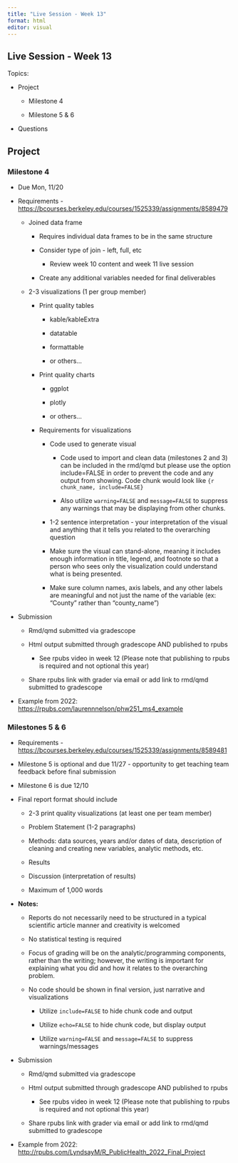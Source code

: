 ```yaml
---
title: "Live Session - Week 13"
format: html
editor: visual
---
```


## Live Session - Week 13

Topics:

-   Project

    -   Milestone 4

    -   Milestone 5 & 6

-   Questions

## Project

### Milestone 4

-   Due Mon, 11/20

-   Requirements - <https://bcourses.berkeley.edu/courses/1525339/assignments/8589479>

    -   Joined data frame

        -   Requires individual data frames to be in the same structure

        -   Consider type of join - left, full, etc

            -   Review week 10 content and week 11 live session

        -   Create any additional variables needed for final deliverables

    -   2-3 visualizations (1 per group member)

        -   Print quality tables

            -   kable/kableExtra

            -   datatable

            -   formattable

            -   or others...

        -   Print quality charts

            -   ggplot

            -   plotly

            -   or others...

        -   Requirements for visualizations

            -   Code used to generate visual

                -   Code used to import and clean data (milestones 2 and 3) can be included in the rmd/qmd but please use the option include=FALSE in order to prevent the code and any output from showing. Code chunk would look like `{r chunk_name, include=FALSE}`

                -   Also utilize `warning=FALSE` and `message=FALSE` to suppress any warnings that may be displaying from other chunks.

            -   1-2 sentence interpretation - your interpretation of the visual and anything that it tells you related to the overarching question

            -   Make sure the visual can stand-alone, meaning it includes enough information in title, legend, and footnote so that a person who sees only the visualization could understand what is being presented.

            -   Make sure column names, axis labels, and any other labels are meaningful and not just the name of the variable (ex: "County" rather than "county_name")

-   Submission

    -   Rmd/qmd submitted via gradescope

    -   Html output submitted through gradescope AND published to rpubs

        -   See rpubs video in week 12 (Please note that publishing to rpubs is required and not optional this year)

    -   Share rpubs link with grader via email or add link to rmd/qmd submitted to gradescope

-   Example from 2022: <https://rpubs.com/laurennnelson/phw251_ms4_example>

### Milestones 5 & 6

-   Requirements - <https://bcourses.berkeley.edu/courses/1525339/assignments/8589481>

-   Milestone 5 is optional and due 11/27 - opportunity to get teaching team feedback before final submission

-   Milestone 6 is due 12/10

-   Final report format should include

    -   2-3 print quality visualizations (at least one per team member)

    -   Problem Statement (1-2 paragraphs)

    -   Methods: data sources, years and/or dates of data, description of cleaning and creating new variables, analytic methods, etc.

    -   Results

    -   Discussion (interpretation of results)

    -   Maximum of 1,000 words

-   **Notes:**

    -   Reports do not necessarily need to be structured in a typical scientific article manner and creativity is welcomed

    -   No statistical testing is required

    -   Focus of grading will be on the analytic/programming components, rather than the writing; however, the writing is important for explaining what you did and how it relates to the overarching problem.

    -   No code should be shown in final version, just narrative and visualizations

        -   Utilize `include=FALSE` to hide chunk code and output

        -   Utilize `echo=FALSE` to hide chunk code, but display output

        -   Utilize `warning=FALSE` and `message=FALSE` to suppress warnings/messages

<!-- -->

-   Submission

    -   Rmd/qmd submitted via gradescope

    -   Html output submitted through gradescope AND published to rpubs

        -   See rpubs video in week 12 (Please note that publishing to rpubs is required and not optional this year)

    -   Share rpubs link with grader via email or add link to rmd/qmd submitted to gradescope

-   Example from 2022: <http://rpubs.com/LyndsayM/R_PublicHealth_2022_Final_Project>
